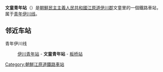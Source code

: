 {{朝鮮半島車站資訊
|公司色 = blue
|文字色 = 
|站名 = 文童青年站
|圖片 = 
|pxl = 
|圖片說明 =
|前一站 = [[伊川青年站|伊川青年]]
|前一站距離 = 12.2
|後一站距離 = 9.8
|後一站 = [[板桥站_(江原道)|板桥]]
|所屬路線 = [[青年伊川线|青年伊川线]]
|距離 = 86.2
|起點站 = [[平山站_(黄海北道)|平山]]
|諺文 = 문동청년역
|朝鮮漢字 = 文童靑年驛
|文觀部式 = 
|馬-賴式 = Mundŏng Ch'ŏngnyŏn-yŏk
|副站名 = 
|車站編號 = 
|停站路線數 = 
|所屬公司 = [[朝鮮民主主義人民共和國鐵道省|朝鮮民主主義人民共和國鐵道省]]
|所在地 =[[江原道_(朝鲜)|江原道]][[伊川郡|伊川郡]]文童里
|車站構造 = 地面车站
|月台配置 = 
|啟用年月日 =
|廢站年月日 = 
|上下車人次 = 
|統計年度 = 
|轉車 = 
|備註 = 
|全寬備註 = 
}}

'''文童青年站'''（{{lang-ko|문동청년역}}）是[[朝鮮民主主義人民共和國|朝鮮民主主義人民共和國]][[江原道_(朝鲜)|江原道]][[伊川郡|伊川郡]]文童里的一個鐵路車站，属于[[青年伊川线|青年伊川线]]。

==邻近车站==
青年伊川线
:[[伊川青年站|伊川青年站]] - '''文童青年站''' - [[板桥站_(江原道)|板桥站]]

{{朝鲜铁路小作品}}

{{青年伊川线}}

[[Category:朝鮮江原道鐵路車站|Category:朝鮮江原道鐵路車站]]